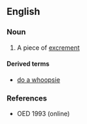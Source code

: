 ==English==

===Noun===
{{en-noun}}

# {{context|British|childish|lang=en}} A piece of [[excrement]]

====Derived terms====
* [[do a whoopsie]]

===References===
*OED 1993 (online)